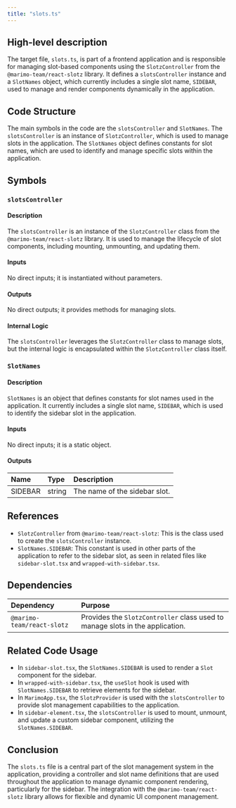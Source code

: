 ```yaml
---
title: "slots.ts"
---
```


## High-level description

The target file, `slots.ts`, is part of a frontend application and is responsible for managing slot-based components using the `SlotzController` from the `@marimo-team/react-slotz` library. It defines a `slotsController` instance and a `SlotNames` object, which currently includes a single slot name, `SIDEBAR`, used to manage and render components dynamically in the application.

## Code Structure

The main symbols in the code are the `slotsController` and `SlotNames`. The `slotsController` is an instance of `SlotzController`, which is used to manage slots in the application. The `SlotNames` object defines constants for slot names, which are used to identify and manage specific slots within the application.

## Symbols

### `slotsController`
#### Description
The `slotsController` is an instance of the `SlotzController` class from the `@marimo-team/react-slotz` library. It is used to manage the lifecycle of slot components, including mounting, unmounting, and updating them.

#### Inputs
No direct inputs; it is instantiated without parameters.

#### Outputs
No direct outputs; it provides methods for managing slots.

#### Internal Logic
The `slotsController` leverages the `SlotzController` class to manage slots, but the internal logic is encapsulated within the `SlotzController` class itself.

### `SlotNames`
#### Description
`SlotNames` is an object that defines constants for slot names used in the application. It currently includes a single slot name, `SIDEBAR`, which is used to identify the sidebar slot in the application.

#### Inputs
No direct inputs; it is a static object.

#### Outputs
| Name | Type | Description |
|:-----|:-----|:------------|
| SIDEBAR | string | The name of the sidebar slot. |

## References

- `SlotzController` from `@marimo-team/react-slotz`: This is the class used to create the `slotsController` instance.
- `SlotNames.SIDEBAR`: This constant is used in other parts of the application to refer to the sidebar slot, as seen in related files like `sidebar-slot.tsx` and `wrapped-with-sidebar.tsx`.

## Dependencies

| Dependency | Purpose |
|:-----------|:--------|
| `@marimo-team/react-slotz` | Provides the `SlotzController` class used to manage slots in the application. |

## Related Code Usage

- In `sidebar-slot.tsx`, the `SlotNames.SIDEBAR` is used to render a `Slot` component for the sidebar.
- In `wrapped-with-sidebar.tsx`, the `useSlot` hook is used with `SlotNames.SIDEBAR` to retrieve elements for the sidebar.
- In `MarimoApp.tsx`, the `SlotzProvider` is used with the `slotsController` to provide slot management capabilities to the application.
- In `sidebar-element.tsx`, the `slotsController` is used to mount, unmount, and update a custom sidebar component, utilizing the `SlotNames.SIDEBAR`.

## Conclusion

The `slots.ts` file is a central part of the slot management system in the application, providing a controller and slot name definitions that are used throughout the application to manage dynamic component rendering, particularly for the sidebar. The integration with the `@marimo-team/react-slotz` library allows for flexible and dynamic UI component management.